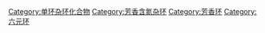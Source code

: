{{catmore}}
{{Commons cat|Pyridines}}

[[Category:单环杂环化合物|Category:单环杂环化合物]]
[[Category:芳香含氮杂环|Category:芳香含氮杂环]]
[[Category:芳香环|Category:芳香环]]
[[Category:六元环|Category:六元环]]